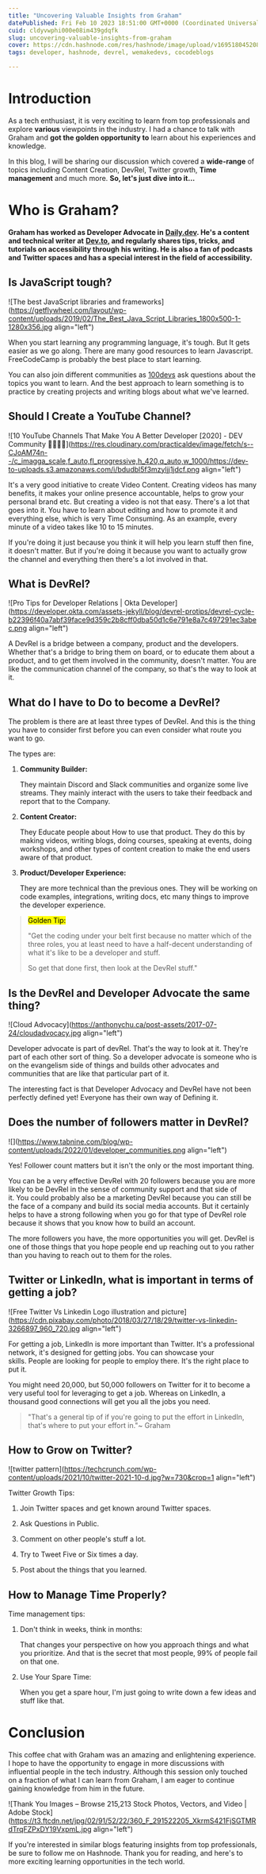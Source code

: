 ```yaml
---
title: "Uncovering Valuable Insights from Graham"
datePublished: Fri Feb 10 2023 18:51:00 GMT+0000 (Coordinated Universal Time)
cuid: cldyvwphi000e08im439gdqfk
slug: uncovering-valuable-insights-from-graham
cover: https://cdn.hashnode.com/res/hashnode/image/upload/v1695180452084/0b15476e-10ff-4c47-a5ad-39850678e653.png
tags: developer, hashnode, devrel, wemakedevs, cocodeblogs

---
```


# Introduction

As a tech enthusiast, it is very exciting to learn from top professionals and explore **various** viewpoints in the industry. I had a chance to talk with Graham and **got the golden opportunity to** learn about his experiences and knowledge.

In this blog, I will be sharing our discussion which covered a **wide-range** of topics including Content Creation, DevRel, Twitter growth, **Time management** and much more. **So, let's just dive into it...**

# Who is Graham?

**Graham has worked as Developer Advocate in** [**Daily.dev**](https://app.daily.dev/)**. He's a content and technical writer at** [**Dev.to**](https://dev.to/)**, and regularly shares tips, tricks, and tutorials on accessibility through his writing. He is also a fan of podcasts and Twitter spaces and has a special interest in the field of accessibility.**

## Is JavaScript tough?

![The best JavaScript libraries and frameworks](https://getflywheel.com/layout/wp-content/uploads/2019/02/The_Best_Java_Script_Libraries_1800x500-1-1280x356.jpg align="left")

When you start learning any programming language, it's tough. But It gets easier as we go along. There are many good resources to learn Javascript. FreeCodeCamp is probably the best place to start learning.

You can also join different communities as [100devs](https://discord.gg/100devs) ask questions about the topics you want to learn. And the best approach to learn something is to practice by creating projects and writing blogs about what we've learned.

## Should I Create a YouTube Channel?

![10 YouTube Channels That Make You A Better Developer [2020] - DEV Community  👩‍💻👨‍💻](https://res.cloudinary.com/practicaldev/image/fetch/s--CJoAM74n--/c_imagga_scale,f_auto,fl_progressive,h_420,q_auto,w_1000/https://dev-to-uploads.s3.amazonaws.com/i/bdudbl5f3mzyljj1jdcf.png align="left")

It's a very good initiative to create Video Content. Creating videos has many benefits, it makes your online presence accountable, helps to grow your personal brand etc. But creating a video is not that easy. There's a lot that goes into it. You have to learn about editing and how to promote it and everything else, which is very Time Consuming. As an example, every minute of a video takes like 10 to 15 minutes.

If you're doing it just because you think it will help you learn stuff then fine, it doesn't matter. But if you're doing it because you want to actually grow the channel and everything then there's a lot involved in that.

## What is DevRel?

![Pro Tips for Developer Relations | Okta Developer](https://developer.okta.com/assets-jekyll/blog/devrel-protips/devrel-cycle-b22396f40a7abf39face9d359c2b8cff0dba50d1c6e791e8a7c497291ec3abec.png align="left")

A DevRel is a bridge between a company, product and the developers. Whether that's a bridge to bring them on board, or to educate them about a product, and to get them involved in the community, doesn't matter. You are like the communication channel of the company, so that's the way to look at it.

## What do I have to Do to become a DevRel?

The problem is there are at least three types of DevRel. And this is the thing you have to consider first before you can even consider what route you want to go.

The types are:

1. **Community Builder:**
    
    They maintain Discord and Slack communities and organize some live streams. They mainly interact with the users to take their feedback and report that to the Company.
    
2. **Content Creator:**
    
    They Educate people about How to use that product. They do this by making videos, writing blogs, doing courses, speaking at events, doing workshops, and other types of content creation to make the end users aware of that product.
    
3. **Product/Developer Experience:**
    
    They are more technical than the previous ones. They will be working on code examples, integrations, writing docs, etc many things to improve the developer experience.
    

> <mark>Golden Tip:</mark>
> 
> "Get the coding under your belt first because no matter which of the three roles, you at least need to have a half-decent understanding of what it's like to be a developer and stuff.
> 
> So get that done first, then look at the DevRel stuff."

## Is the DevRel and Developer Advocate the same thing?

![Cloud Advocacy](https://anthonychu.ca/post-assets/2017-07-24/cloudadvocacy.jpg align="left")

Developer advocate is part of devRel. That's the way to look at it. They're part of each other sort of thing. So a developer advocate is someone who is on the evangelism side of things and builds other advocates and communities that are like that particular part of it.

The interesting fact is that Developer Advocacy and DevRel have not been perfectly defined yet! Everyone has their own way of Defining it.

## Does the number of followers matter in DevRel?

![](https://www.tabnine.com/blog/wp-content/uploads/2022/01/developer_communities.png align="left")

Yes! Follower count matters but it isn't the only or the most important thing.

You can be a very effective DevRel with 20 followers because you are more likely to be DevRel in the sense of community support and that side of it. You could probably also be a marketing DevRel because you can still be the face of a company and build its social media accounts. But it certainly helps to have a strong following when you go for that type of DevRel role because it shows that you know how to build an account.

The more followers you have, the more opportunities you will get. DevRel is one of those things that you hope people end up reaching out to you rather than you having to reach out to them for the roles.

## Twitter or LinkedIn, what is important in terms of getting a job?

![Free Twitter Vs Linkedin Logo illustration and picture](https://cdn.pixabay.com/photo/2018/03/27/18/29/twitter-vs-linkedin-3266897_960_720.jpg align="left")

For getting a job, LinkedIn is more important than Twitter. It's a professional network, it's designed for getting jobs. You can showcase your skills. People are looking for people to employ there. It's the right place to put it.

You might need 20,000, but 50,000 followers on Twitter for it to become a very useful tool for leveraging to get a job. Whereas on LinkedIn, a thousand good connections will get you all the jobs you need.

> "That's a general tip of if you're going to put the effort in LinkedIn, that's where to put your effort in."~ Graham

## How to Grow on Twitter?

![twitter pattern](https://techcrunch.com/wp-content/uploads/2021/10/twitter-2021-10-d.jpg?w=730&crop=1 align="left")

Twitter Growth Tips:

1. Join Twitter spaces and get known around Twitter spaces.
    
2. Ask Questions in Public.
    
3. Comment on other people's stuff a lot.
    
4. Try to Tweet Five or Six times a day.
    
5. Post about the things that you learned.
    

## How to Manage Time Properly?

Time management tips:

1. Don't think in weeks, think in months:
    
    That changes your perspective on how you approach things and what you prioritize. And that is the secret that most people, 99% of people fail on that one.
    
2. Use Your Spare Time:
    
    When you get a spare hour, I'm just going to write down a few ideas and stuff like that.
    

# Conclusion

This coffee chat with Graham was an amazing and enlightening experience. I hope to have the opportunity to engage in more discussions with influential people in the tech industry. Although this session only touched on a fraction of what I can learn from Graham, I am eager to continue gaining knowledge from him in the future.

![Thank You Images – Browse 215,213 Stock Photos, Vectors, and Video | Adobe  Stock](https://t3.ftcdn.net/jpg/02/91/52/22/360_F_291522205_XkrmS421FjSGTMRdTrqFZPxDY19VxpmL.jpg align="left")

If you're interested in similar blogs featuring insights from top professionals, be sure to follow me on Hashnode. Thank you for reading, and here's to more exciting learning opportunities in the tech world.